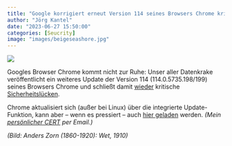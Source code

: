 ```yaml
---
title: "Google korrigiert erneut Version 114 seines Browsers Chrome kritische Sicherheitslücken"
author: "Jörg Kantel"
date: "2023-06-27 15:50:00"
categories: [Seucrity]
image: "images/beigeseashore.jpg"
---
```


[![](images/beigeseashore-b.jpg)](https://i.etsystatic.com/28001992/r/il/be7951/4312269141/il_fullxfull.4312269141_p33d.jpg)

Googles Browser Chrome kommt nicht zur Ruhe: Unser aller Datenkrake veröffentlicht ein weiteres Update der Version 114 (114.0.5735.198/199) seines Browsers Chrome und schließt damit [wieder](https://kantel.github.io/posts/2023061401_chrome_update/) kritische [Sicherheitslücken](https://chromereleases.googleblog.com/2023/06/stable-channel-update-for-desktop_26.html).

Chrome aktualisiert sich (außer bei Linux) über die integrierte Update-Funktion, kann aber -- wenn es pressiert -- auch [hier geladen](https://www.google.com/intl/de/chrome/browser/) werden. *(Mein [persönlicher CERT](http://www.gwdg.de/~mreiman1/) per Email.)*

*(Bild: Anders Zorn (1860-1920): Wet, 1910)*